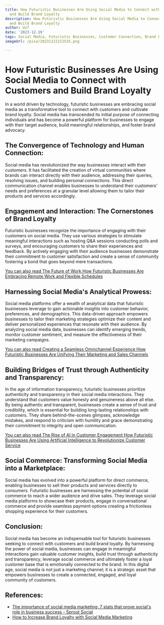 ```yaml
---
title: How Futuristic Businesses Are Using Social Media to Connect with Customers
  and Build Brand Loyalty
description: How Futuristic Businesses Are Using Social Media to Connect with Customers
  and Build Brand Loyalty
author: Usf
date: '2023-12-19'
tags: Social Media, Futuristic Businesses, Customer Connection, Brand Loyalty
imageUrl: /pixa/20231222212535.png

---
```

#  How Futuristic Businesses  Are Using Social Media to Connect  with  Customers  and Build Brand Loyalty

In a  world driven by  technology, futuristic businesses are embracing social media as a transformative  tool to connect with customers and cultivate brand loyalty. Social media has  transcended its initial purpose  of connecting individuals  and  has become a powerful platform for businesses to engage with their target audience, build meaningful relationships, and foster brand advocacy.

## The Convergence of Technology and Human Connection:
Social media has revolutionized the way businesses interact with  their customers. It has facilitated the creation  of virtual communities where brands can interact directly with their audience, addressing their queries, resolving issues, and building personal connections.  This direct communication channel enables businesses to understand their  customers'  needs and preferences at a granular  level allowing  them to tailor their products and services accordingly.

## Engagement and Interaction: The Cornerstones of Brand Loyalty
Futuristic businesses recognize  the importance  of engaging with their customers on social  media. They use various strategies to stimulate meaningful interactions such as hosting Q&A sessions  conducting polls and surveys, and  encouraging customers to share  their  experiences and feedback. By actively engaging with their audience businesses demonstrate their commitment to customer satisfaction and  create a sense of community  fostering a bond that goes beyond mere transactions.

[You can also read The Future of Work How Futuristic Businesses Are Embracing Remote Work and Flexible Schedules](The%20Future%20of%20Work%20How%20Futuristic%20Businesses%20Are%20Embracing%20Remote%20Work%20and%20Flexible%20Schedules)


## Harnessing Social Media's Analytical Prowess:
Social media platforms  offer a wealth of analytical data that futuristic businesses leverage to gain actionable insights into customer behavior, preferences, and demographics. This data-driven approach empowers businesses to tailor their marketing strategies optimize their content and  deliver personalized experiences  that resonate with their audience. By  analyzing social media data, businesses can identify emerging trends, monitor customer sentiment, and measure the effectiveness of their marketing campaigns.

[You can also read Creating a Seamless  Omnichannel  Experience How  Futuristic Businesses Are Unifying Their Marketing and Sales Channels](Creating%20a%20Seamless%20Omnichannel%20Experience%20How%20Futuristic%20Businesses%20Are%20Unifying%20Their%20Marketing%20and%20Sales%20Channels)


## Building Bridges of Trust through  Authenticity and Transparency:
In the age of information transparency, futuristic businesses prioritize authenticity and transparency in their social media interactions. They understand that customers value honesty  and genuineness above all else. By being authentic and  transparent,  businesses create a sense of trust  and credibility, which is essential for building long-lasting relationships with customers. They share behind-the-scenes glimpses,  acknowledge mistakes, and respond to criticism with humility and grace demonstrating their commitment to integrity and open communication.

[You can also  read The Rise of AI in Customer Engagement How Futuristic  Businesses Are Using  Artificial Intelligence to Revolutionize Customer Service](The%20Rise%20of%20AI%20in%20Customer%20Engagement%20How%20Futuristic%20Businesses%20Are%20Using%20Artificial%20Intelligence%20to%20Revolutionize%20Customer%20Service)


## Social Commerce: Transforming Social Media into a Marketplace:
Social  media has evolved into a powerful platform for direct commerce, enabling businesses to sell  their products and services directly to consumers. Futuristic businesses are harnessing the potential of social  commerce to reach a wider audience and drive sales. They leverage social media platforms to showcase  their products, engage  in conversational commerce and provide seamless  payment options creating a frictionless shopping experience  for their customers.

## Conclusion:
Social media has  become an indispensable tool for futuristic businesses seeking to connect with customers and build brand loyalty. By harnessing the power of social  media, businesses can engage in meaningful interactions gain valuable customer insights, build trust through authenticity and transparency, leverage social commerce and  ultimately foster a loyal customer base that is emotionally connected to the brand. In this digital age, social media is not just a marketing  channel; it is  a strategic asset that empowers businesses to create a connected, engaged, and loyal  community of customers.

## References:
- [The importance of social media marketing: 7 stats that prove social's role in business success - Sprout Social](https://sproutsocial.com/insights/importance-of-social-media-marketing-in-business/)
- [How to Increase Brand Loyalty with Social Media Marketing](https://growthmarketinggenie.com/blog/increase-brand-loyalty-with-social-media/)
